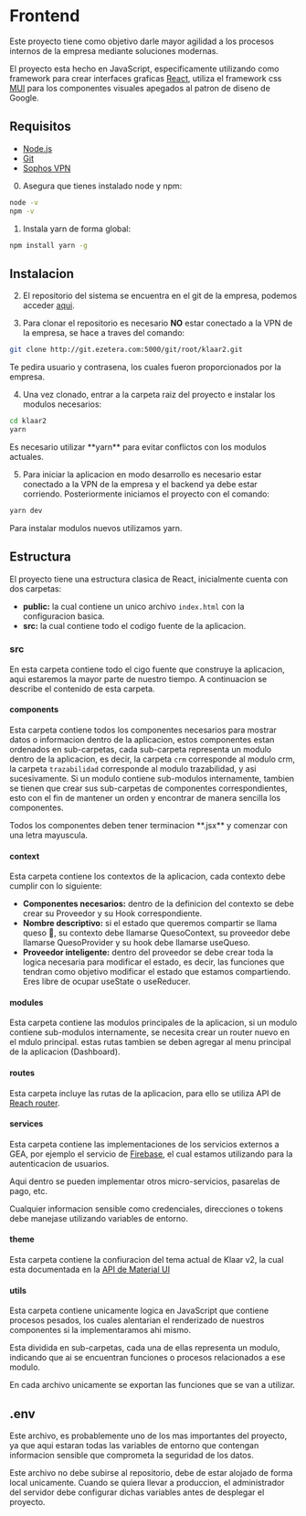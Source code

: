 
# Frontend

Este proyecto tiene como objetivo darle mayor agilidad a los procesos internos de la empresa mediante soluciones modernas.

El proyecto esta hecho en JavaScript, especificamente utilizando como framework para crear interfaces graficas [React](https://es.reactjs.org/), utiliza el framework css [MUI](https://mui.com/) para los componentes visuales apegados al patron de diseno de Google.

## Requisitos

- [Node.js](https://nodejs.org/es/)
- [Git](https://git-scm.com/)
- [Sophos VPN](https://201.161.7.10:4443/userportal/webpages/myaccount/login.jsp)

0. Asegura que tienes instalado node y npm:

```bash
node -v
npm -v
```

1. Instala yarn de forma global:

```bash
npm install yarn -g
```

## Instalacion

2. El repositorio del sistema se encuentra en el git de la empresa, podemos
   acceder <a href="http://git.ezetera.com:5000/root/klaar2">aqui</a>.

3. Para clonar el repositorio es necesario **NO** estar conectado a la VPN de la empresa, se hace a traves del comando:

```bash
git clone http://git.ezetera.com:5000/git/root/klaar2.git
```

Te pedira usuario y contrasena, los cuales fueron proporcionados por la empresa.

4. Una vez clonado, entrar a la carpeta raiz del proyecto e instalar los modulos necesarios:

```bash
cd klaar2
yarn
```

<Callout emoji="⚠">
  Es necesario utilizar **yarn** para evitar conflictos con los modulos
  actuales.
</Callout>

5. Para iniciar la aplicacion en modo desarrollo es necesario estar conectado a la VPN de la empresa y el backend ya debe estar corriendo. Posteriormente iniciamos el proyecto con el comando:

```bash
yarn dev
```

<Callout emoji="⚠">Para instalar modulos nuevos utilizamos yarn.</Callout>

## Estructura

El proyecto tiene una estructura clasica de React, inicialmente cuenta con dos carpetas:

- **public:** la cual contiene un unico archivo `index.html` con la configuracion basica.
- **src:** la cual contiene todo el codigo fuente de la aplicacion.

### src

En esta carpeta contiene todo el cigo fuente que construye la aplicacion, aqui estaremos la mayor parte de nuestro tiempo.
A continuacion se describe el contenido de esta carpeta.

#### components

Esta carpeta contiene todos los componentes necesarios para mostrar datos o informacion dentro de la aplicacion, estos componentes estan ordenados en sub-carpetas, cada sub-carpeta representa un modulo dentro de la aplicacion, es decir, la carpeta `crm` corresponde al modulo crm, la carpeta `trazabilidad` corresponde al modulo trazabilidad, y asi sucesivamente. Si un modulo contiene sub-modulos internamente, tambien se tienen que crear sus sub-carpetas de componentes correspondientes, esto con el fin de mantener un orden y encontrar de manera sencilla los componentes.

<Callout emoji="⚠">
  Todos los componentes deben tener terminacion **.jsx** y comenzar con una
  letra mayuscula.
</Callout>

#### context

Esta carpeta contiene los contextos de la aplicacion, cada contexto debe cumplir con lo siguiente:

- **Componentes necesarios:** dentro de la definicion del contexto se debe crear su Proveedor y su Hook correspondiente.
- **Nombre descriptivo:** si el estado que queremos compartir se llama queso 🧀, su contexto debe llamarse QuesoContext, su proveedor debe llamarse QuesoProvider y su hook debe llamarse useQueso.
- **Proveedor inteligente:** dentro del proveedor se debe crear toda la logica necesaria para modificar el estado, es decir, las funciones que tendran como objetivo modificar el estado que estamos compartiendo. Eres libre de ocupar useState o useReducer.

#### modules

Esta carpeta contiene las modulos principales de la aplicacion, si un modulo contiene sub-modulos internamente, se necesita crear un router nuevo en el mdulo principal. estas rutas tambien se deben agregar al menu principal de la aplicacion (Dashboard).

#### routes

Esta carpeta incluye las rutas de la aplicacion, para ello se utiliza API de [Reach router](https://reach.tech/router/).

#### services

Esta carpeta contiene las implementaciones de los servicios externos a GEA, por ejemplo el servicio de [Firebase](https://firebase.google.com/), el cual estamos utilizando para la autenticacion de usuarios.

Aqui dentro se pueden implementar otros micro-servicios, pasarelas de pago, etc.

<Callout emoji="⚠">
  Cualquier informacion sensible como credenciales, direcciones o tokens debe
  manejase utilizando variables de entorno.
</Callout>

#### theme

Esta carpeta contiene la confiuracion del tema actual de Klaar v2, la cual esta documentada en la [API de Material UI](https://mui.com/customization/theming/)

#### utils

Esta carpeta contiene unicamente logica en JavaScript que contiene procesos pesados, los cuales alentarian el renderizado de nuestros componentes si la implementaramos ahi mismo.

Esta dividida en sub-carpetas, cada una de ellas representa un modulo, indicando que ai se encuentran funciones o procesos relacionados a ese modulo.

<Callout emoji="⚠">
  En cada archivo unicamente se exportan las funciones que se van a utilizar.
</Callout>

## .env

Este archivo, es probablemente uno de los mas importantes del proyecto, ya que aqui estaran todas las variables de entorno que contengan informacion sensible que comprometa la seguridad de los datos.

<Callout emoji="⛔" type="error">
  Este archivo no debe subirse al repositorio, debe de estar alojado de forma
  local unicamente. Cuando se quiera llevar a produccion, el administrador del
  servidor debe configurar dichas variables antes de desplegar el proyecto.
</Callout>
